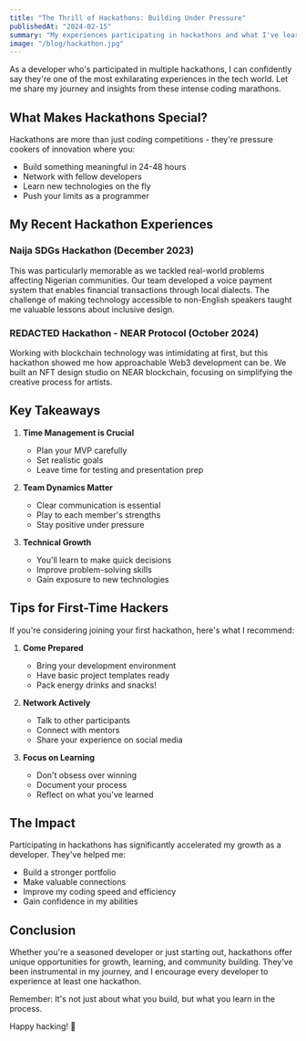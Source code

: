 ```yaml
---
title: "The Thrill of Hackathons: Building Under Pressure"
publishedAt: "2024-02-15"
summary: "My experiences participating in hackathons and what I've learned along the way"
image: "/blog/hackathon.jpg"
---
```


As a developer who's participated in multiple hackathons, I can confidently say they're one of the most exhilarating experiences in the tech world. Let me share my journey and insights from these intense coding marathons.

## What Makes Hackathons Special?

Hackathons are more than just coding competitions - they're pressure cookers of innovation where you:

- Build something meaningful in 24-48 hours
- Network with fellow developers
- Learn new technologies on the fly
- Push your limits as a programmer

## My Recent Hackathon Experiences

### Naija SDGs Hackathon (December 2023)
This was particularly memorable as we tackled real-world problems affecting Nigerian communities. Our team developed a voice payment system that enables financial transactions through local dialects. The challenge of making technology accessible to non-English speakers taught me valuable lessons about inclusive design.

### REDACTED Hackathon - NEAR Protocol (October 2024) 
Working with blockchain technology was intimidating at first, but this hackathon showed me how approachable Web3 development can be. We built an NFT design studio on NEAR blockchain, focusing on simplifying the creative process for artists.

## Key Takeaways

1. **Time Management is Crucial**
   - Plan your MVP carefully
   - Set realistic goals
   - Leave time for testing and presentation prep

2. **Team Dynamics Matter**
   - Clear communication is essential
   - Play to each member's strengths
   - Stay positive under pressure

3. **Technical Growth**
   - You'll learn to make quick decisions
   - Improve problem-solving skills
   - Gain exposure to new technologies

## Tips for First-Time Hackers

If you're considering joining your first hackathon, here's what I recommend:

1. **Come Prepared**
   - Bring your development environment
   - Have basic project templates ready
   - Pack energy drinks and snacks!

2. **Network Actively**
   - Talk to other participants
   - Connect with mentors
   - Share your experience on social media

3. **Focus on Learning**
   - Don't obsess over winning
   - Document your process
   - Reflect on what you've learned

## The Impact

Participating in hackathons has significantly accelerated my growth as a developer. They've helped me:

- Build a stronger portfolio
- Make valuable connections
- Improve my coding speed and efficiency
- Gain confidence in my abilities

## Conclusion

Whether you're a seasoned developer or just starting out, hackathons offer unique opportunities for growth, learning, and community building. They've been instrumental in my journey, and I encourage every developer to experience at least one hackathon.

Remember: It's not just about what you build, but what you learn in the process.

Happy hacking! 🚀
